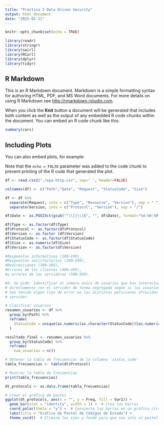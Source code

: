 ```yaml
---
title: "Practica 3 Data Driven Security"
output: html_document
date: "2025-01-21"
---
```


```r
knitr::opts_chunk$set(echo = TRUE)
```

```r
library(readr)
library(stringr)
library(swirl)
library(RCurl)
library(dplyr)
library(tidyr)
```

## R Markdown

This is an R Markdown document. Markdown is a simple formatting syntax for authoring HTML, PDF, and MS Word documents. For more details on using R Markdown see <http://rmarkdown.rstudio.com>.

When you click the **Knit** button a document will be generated that includes both content as well as the output of any embedded R code chunks within the document. You can embed an R code chunk like this:

```r
summary(cars)
```

## Including Plots

You can also embed plots, for example:


Note that the `echo = FALSE` parameter was added to the code chunk to prevent printing of the R code that generated the plot.

```r

df <- read.csv2("./epa-http.csv", sep=' ', header=FALSE)

colnames(df) <- c("Path","Date", "Request", "StatusCode", "Size")

df <- df %>%
  separate(Request, into = c("Type", "Resource", "Version"), sep = " ") %>%
  separate(Version, into = c("Protocol", "Version"), sep = "/")

df$Date <- as.POSIXct(gsub("^\\[|\\]$", "", df$Date), format="%d:%H:%M:%S")

df$Type <- as.factor(df$Type)
df$Protocol <- as.factor(df$Protocol)
df$Version <- as.factor (df$Version)
df$StatusCode <- as.factor(df$StatusCode)
df$Size <- as.numeric(df$Size)
df$Version <- as.factor(df$Version)

```

```r

#Respuestas informativas (100–199),
#Respuestas satisfactorias (200–299),
#Redirecciones (300–399),
#Errores de los clientes (400–499),
#y errores de los servidores (500–599).

#4. Se pide: Identificar el número único de usuarios que han interactuado
# directamente con el servidor de forma segregada según si los usuarios
# han tenido algún tipo de error en las distintas peticiones ofrecidas por el
# servidor.

# Clasificar usuarios
resumen_usuarios <- df %>%
  group_by(Path) %>%
  reframe(
    StatusCode = unique(as.numeric(as.character(StatusCode))[as.numeric(as.character(StatusCode)) >= 400])
  ) 

resultado_final <- resumen_usuarios %>%
  group_by(StatusCode) %>%
  reframe(
    num_usuarios = n())

```



```r
# Obtener la tabla de frecuencias de la columna 'status_code'
tabla_frecuencias <- table(dt$Protocol)

# Mostrar la tabla de frecuencias
print(tabla_frecuencias)

```
```r
dt_protocols <- as.data.frame(tabla_frecuencias)

# Crear el gráfico de pastel
ggplot(dt_protocols, aes(x = "", y = Freq, fill = Var1)) +
  geom_bar(stat = "identity", width = 1) +  # Crea las barras
  coord_polar(theta = "y") +  # Convierte las barras en un gráfico circular
  labs(title = "Gráfico de Pastel de Códigos de Estado") +
  theme_void()  # Elimina los ejes y fondo para que sea solo un pastel
```

